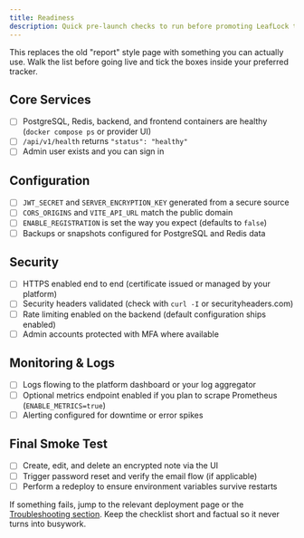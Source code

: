 ```yaml
---
title: Readiness
description: Quick pre-launch checks to run before promoting LeafLock to production.
---
```


This replaces the old "report" style page with something you can actually use. Walk the list before going live and tick the boxes inside your preferred tracker.

## Core Services

- [ ] PostgreSQL, Redis, backend, and frontend containers are healthy (`docker compose ps` or provider UI)
- [ ] `/api/v1/health` returns `"status": "healthy"`
- [ ] Admin user exists and you can sign in

## Configuration

- [ ] `JWT_SECRET` and `SERVER_ENCRYPTION_KEY` generated from a secure source
- [ ] `CORS_ORIGINS` and `VITE_API_URL` match the public domain
- [ ] `ENABLE_REGISTRATION` is set the way you expect (defaults to `false`)
- [ ] Backups or snapshots configured for PostgreSQL and Redis data

## Security

- [ ] HTTPS enabled end to end (certificate issued or managed by your platform)
- [ ] Security headers validated (check with `curl -I` or securityheaders.com)
- [ ] Rate limiting enabled on the backend (default configuration ships enabled)
- [ ] Admin accounts protected with MFA where available

## Monitoring & Logs

- [ ] Logs flowing to the platform dashboard or your log aggregator
- [ ] Optional metrics endpoint enabled if you plan to scrape Prometheus (`ENABLE_METRICS=true`)
- [ ] Alerting configured for downtime or error spikes

## Final Smoke Test

- [ ] Create, edit, and delete an encrypted note via the UI
- [ ] Trigger password reset and verify the email flow (if applicable)
- [ ] Perform a redeploy to ensure environment variables survive restarts

If something fails, jump to the relevant deployment page or the [Troubleshooting section](/troubleshooting/). Keep the checklist short and factual so it never turns into busywork.
